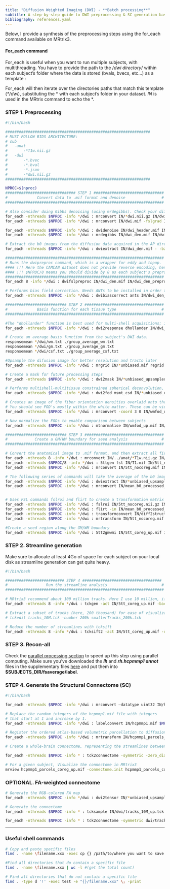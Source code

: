 ```yaml
---
title: "Diffusion Weighted Imaging (DWI) - **Batch processing**"
subtitle: A step-by-step guide to DWI preprocessing & SC generation based on MRtrix3
bibliography: references.yaml
---
```


Below, I provide a synthesis of the preprocessing steps using the for_each command available on MRtrix3.

#### For_each command

For_each is useful when you want to run multiple subjects, with multithreading. You have to provide the path to the /*dwi directory*/ within each subject's folder where the data is stored (bvals, bvecs, etc...) as a template :

For_each will then iterate over the directories paths that match this template (*\*/dwi*), substituting the \* with each subject's folder in your dataset. *IN* is used in the MRtrix command to echo the \*.

### STEP 1. Preprocessing

``` bash
#!/bin/bash

################################################################
# MUST FOLLOW BIDS ARCHITECTURE:
# sub
#   -anat
#       -*T1w.nii.gz
#   -dwi
#       -*.bvec
#       -*.bval
#       -*.json
#       -*dwi.nii.gz
################################################################

NPROC=$(nproc)
############################### STEP 1 ###############################
#             Convert data to .mif format and denoise                #
######################################################################

# Also consider doing Gibbs denoising (using mrdegibbs). Check your diffusion data for ringing artifacts before deciding whether to use it
for_each -nthreads $NPROC -info */dwi : mrconvert IN/*dwi.nii.gz IN/dwi.mif 
for_each -nthreads $NPROC -info */dwi : mrconvert IN/dwi.mif -fslgrad IN/*.bvec IN/*.bval IN/dwi_header.mif 

for_each -nthreads $NPROC -info */dwi : dwidenoise IN/dwi_header.mif IN/dwi_den.mif -noise IN/noise.mif 
for_each -nthreads $NPROC -info */dwi : mrdegibbs IN/dwi_den.mif IN/dwi_den_unr.mif 

# Extract the b0 images from the diffusion data acquired in the AP direction
for_each -nthreads $NPROC -info */dwi : dwiextract IN/dwi_den.mif - -bzero \| mrmath - mean IN/mean_b0_AP.mif -axis 3 

######################################################################
# Runs the dwipreproc command, which is a wrapper for eddy and topup.
#### !!! Here the CAMCAN dataset does not provide reverse encoding, hence -rpe_none !!! ####
#### !!! $NPROC/8 means you should divide by 8 as each subject's preprocessing will be performed by 8 threads already (see at the end of the line) #### !!!
######################################################################
for_each 8 -info */dwi : dwifslpreproc IN/dwi_den.mif IN/dwi_den_preproc.mif -pe_dir AP -rpe_none -readout_time 0.0342002 -eddy_options " --slm=linear --data_is_shelled"  -nthreads 8

# Performs bias field correction. Needs ANTs to be installed in order to use the "ants" option (use "fsl" otherwise)
for_each -nthreads $NPROC -info */dwi : dwibiascorrect ants IN/dwi_den_preproc.mif IN/dwi_den_preproc_unbiased.mif -bias IN/bias.mif 

########################### STEP 2 ###################################
#             Basis function for each tissue type                    #
######################################################################

#The "dhollander" function is best used for multi-shell acquisitions; it will estimate different basis functions for each tissue type. For single-shell acquisition, use the "tournier" function instead
for_each -nthreads $NPROC -info */dwi : dwi2response dhollander IN/dwi_den_preproc_unbiased.mif IN/wm.txt IN/gm.txt IN/csf.txt -voxels IN/voxels.mif 

# Create an average basis function from the subject's DWI data. 
responsemean */dwi/wm.txt ./group_average_wm.txt
responsemean */dwi/gm.txt ./group_average_gm.txt
responsemean */dwi/csf.txt ./group_average_csf.txt

#Upsample the difusion image for better resolution and tracto later
for_each -nthreads $NPROC -info */dwi : mrgrid IN/*unbiased.mif regrid -vox 1.5 IN/dwi_unbiased_upsampled.mif

# Create a mask for future processing steps
for_each -nthreads $NPROC -info */dwi : dwi2mask IN/*unbiased_upsampled.mif IN/mask_up.mif

# Performs multishell-multitissue constrained spherical deconvolution, using the basis functions estimated above
for_each -nthreads $NPROC -info */dwi : dwi2fod msmt_csd IN/*unbiased_upsampled.mif -mask IN/mask_up.mif group_average_wm.txt IN/wmfod_up.mif group_average_gm.txt IN/gmfod_up.mif group_average_csf.txt IN/csffod_up.mif 

# Creates an image of the fiber orientation densities overlaid onto the estimated tissues (Blue=WM; Green=GM; Red=CSF)
# You should see FOD's mostly within the white matter. These can be viewed later with the command "mrview vf.mif -odf.load_sh wmfod.mif"
for_each -nthreads $NPROC -info */dwi : mrconvert -coord 3 0 IN/wmfod_up.mif - \| mrcat IN/csffod_up.mif IN/gmfod_up.mif - IN/vf_up.mif 

# Now normalize the FODs to enable comparison between subjects
for_each -nthreads $NPROC -info */dwi : mtnormalise IN/wmfod_up.mif IN/wmfod_norm_up.mif IN/gmfod_up.mif IN/gmfod_norm_up.mif IN/csffod_up.mif IN/csffod_norm_up.mif -mask IN/mask_up.mif 

########################### STEP 3 ###################################
#            Create a GM/WM boundary for seed analysis               #
######################################################################

# Convert the anatomical image to .mif format, and then extract all five tissue catagories (1=GM; 2=Subcortical GM; 3=WM; 4=CSF; 5=Pathological tissue)
for_each -nthreads 8 -info */dwi : mrconvert IN/../anat/*T1w.nii.gz IN/T1.mif 
for_each -nthreads $NPROC/8 -info */dwi : 5ttgen fsl IN/T1.mif IN/5tt_nocoreg.mif -nthreads 8 
for_each -nthreads $NPROC -info */dwi : mrconvert IN/5tt_nocoreg.mif IN/5tt_nocoreg.nii.gz

# The following series of commands will take the average of the b0 images (which have the best contrast), convert them to NIFTI format, and use it for coregistration.
for_each -nthreads $NPROC -info */dwi : dwiextract IN/*unbiased_upsampled.mif - -bzero \| mrmath - mean IN/mean_b0_processed_up.mif -axis 3 
for_each -nthreads $NPROC -info */dwi : mrconvert IN/mean_b0_processed_up.mif IN/mean_b0_processed_up.nii.gz 


# Uses FSL commands fslroi and flirt to create a transformation matrix for regisitration between the tissue map and the b0 images
for_each -nthreads $NPROC -info */dwi : fslroi IN/5tt_nocoreg.nii.gz IN/5tt_vol0.nii.gz 0 1 #Extract the first volume of the 5tt dataset (since flirt can only use 3D images, not 4D images)
for_each -nthreads $NPROC -info */dwi : flirt -in IN/mean_b0_processed_up.nii.gz -ref IN/5tt_vol0.nii.gz -interp nearestneighbour -dof 6 -omat IN/diff2struct_fsl_up.mat
for_each -nthreads $NPROC -info */dwi : transformconvert IN/diff2struct_fsl_up.mat IN/mean_b0_processed_up.nii.gz IN/5tt_nocoreg.nii.gz flirt_import IN/diff2struct_mrtrix_up.txt 
for_each -nthreads $NPROC -info */dwi : mrtransform IN/5tt_nocoreg.mif -linear IN/diff2struct_mrtrix_up.txt -inverse IN/5tt_coreg_up.mif 

#Create a seed region along the GM/WM boundary
for_each -nthreads $NPROC -info */dwi : 5tt2gmwmi IN/5tt_coreg_up.mif IN/gmwmSeed_coreg_up.mif
```

### STEP 2. Streamline generation

Make sure to allocate at least 4Go of space for each subject on your local disk as streamline generation can get quite heavy.

``` bash
#!/bin/bash

########################## STEP 4 ###################################
#                 Run the streamline analysis                        #
######################################################################

# MRtrix3 recommend about 100 million tracks. Here I use 10 million, if only to save time. Read their papers and then make a decision
for_each -nthreads 8 -info */dwi : tckgen -act IN/5tt_coreg_up.mif -backtrack -seed_gmwmi IN/gmwmSeed_coreg_up.mif -nthreads 8 -maxlength 250 -cutoff 0.06 -select 10000k IN/wmfod_norm_up.mif IN/tracks_10M_up.tck 

# Extract a subset of tracks (here, 200 thousand) for ease of visualization
# tckedit tracks_10M.tck -number 200k smallerTracks_200k.tck

# Reduce the number of streamlines with tcksift
for_each -nthreads 8 -info */dwi : tcksift2 -act IN/5tt_coreg_up.mif -out_mu IN/sift_mu_up.txt -out_coeffs IN/sift_coeffs_up.txt -nthreads 8 IN/tracks_10M_up.tck IN/wmfod_norm_up.mif IN/sift_1M_up.txt 
```

### STEP 3. Recon-all

Check the [parallel processing section](parallel.qmd) to speed up this step using parallel computing**.** Make sure you've downloaded the ***lh*** and ***rh.hcpmmp1 annot*** files in the supplementary files [here](https://osf.io/fkyht/#!) and put them into **\$SUBJECTS_DIR/fsaverage/label**.

### STEP 4. Generate the Structural Connectome (SC)

``` bash
#!/bin/bash

for_each -nthreads $NPROC -info */dwi : mrconvert –datatype uint32 IN/hcpmmp1.mgz  IN/hcpmmp1.mif 

# Replace the random integers of the hcpmmp1.mif file with integers
# that start at 1 and increase by 1.
for_each -nthreads $NPROC -info */dwi : labelconvert IN/hcpmmp1.mif $MRtrix3/labelconvert/hcpmmp1_original.txt $MRtrix3/labelconvert/hcpmmp1_ordered.txt IN/hcpmmp1_parcels_nocoreg.mif 

# Register the ordered atlas-based volumetric parcellation to diffusion space.
for_each -nthreads $NPROC -info */dwi : mrtransform IN/hcpmmp1_parcels_nocoreg.mif –linear IN/diff2struct_mrtrix_up.txt –inverse –datatype uint32 IN/hcpmmp1_parcels_coreg_up.mif 

# Create a whole-brain connectome, representing the streamlines between each parcellation pair in the atlas (in this case, 379x379). The "symmetric" option will make the lower diagonal the same as the upper diagonal, and the "scale_invnodevol" option will scale the connectome by the inverse of the size of the node

for_each -nthreads $NPROC -info * : tck2connectome -symmetric -zero_diagonal -scale_invnodevol -tck_weights_in IN/dwi/sift_1M_up.txt IN/dwi/tracks_10M_up.tck IN/dwi/hcpmmp1_parcels_coreg_up.mif IN/dwi/IN_hcpmmp1_parcels_coreg_up.csv -out_assignment IN/dwi/assignments_IN_hcpmmp1_parcels_coreg_up.csv 

# For a given subject, Visualize the connectome in MRtrix3
mrview hcpmmp1_parcels_coreg_up.mif -connectome.init hcpmmp1_parcels_coreg_up.mif -connectome.load sub*_up.csv
```

### OPTIONAL. FA-weighted connectome

``` bash
# Generate the RGB-colored FA map
for_each -nthreads $NPROC -info */dwi : dwi2tensor IN/*unbiased_upsampled.mif - \| tensor2metric - -fa - \| mrcalc - -abs IN/FA.mif

# Generate the connectome
for_each -nthreads $NPROC -info * : tcksample IN/dwi/tracks_10M_up.tck IN/dwi/FA.mif IN/dwi/IN_mean_FA_per_streamline_up.csv -stat_tck mean

for_each -nthreads $NPROC -info * : tck2connectome -symmetric dwi/tracks_10M_up.tck -tck_weights_in dwi/sift_1M_up.txt dwi/hcpmmp1_parcels_coreg_up.mif dwi/IN_mean_FA_connectome_up.csv -scale_file dwi/IN_mean_FA_per_streamline_up.csv -stat_edge mean
```

------------------------------------------------------------------------

### Useful shell commands

``` bash
# Copy and paste specific files 
find . -name \filename.xxx -exec cp {} /path/to/where you want to save the SC \;  

#Find all directories that do contain a specific file 
find . -name \filename.xxx | wc -l #(get the total count)  

# Find all directories that do not contain a specific file 
find . -type d '!' -exec test -e "{}/filename.xxx" \; -print
```

